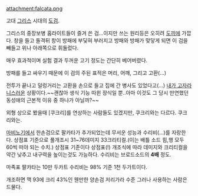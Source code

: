 attachment:falcata.png

고대 [[그리스]] 시대의 [[도검]].

그리스의 중장보병 홉라이트들이 즐겨 쓴 검...이지만 쓰는 원리등은 오히려 [[도끼]]에 가깝다. 창을 들고 돌격뒤 창이 방패에 부딫혀 부러지고 방패와 방패가 맞닿게 되면 이 검을 빼들고 위나 아래쪽으로 휘둘렀다.

매우 효과적이며 실험 결과 두꺼운 고기 정도는 간단히 베어버렸다.

방패를 들고 싸우기 때문에 이 검의 주된 표적은 머리, 어깨, 그리고 고환(...)

전투가 끝나고 덜렁거리는 고환을 손으로 들고 집에 간 병사도 있었다고(...) [[내가 고자라니]]스러운 상황이다.~~괜찮아 생식 기능 따윈 장식일 뿐..아마 이것도 그 당시 만연했던 동성애의 근본적 이유 중 하나가 아닐까?~~

외형 상으로 봤을때 [쿠크리]를 연상하는 사람들도 있겠지만, 쿠크리와는 다르다. 쿠크리와는.


[[마비노기]]에서 한손검으로 팔카타가 추가되었는데 무서운 성능과 수리비(...)를 자랑한다. 상점표 기준으로 풀개조시 31~76데미지 33크리티컬.(이는 배틀 소드 힘,행 모두 60씩 떠야 되는 수치.) 상점표 기준이다 상점표(!) 개조식에 따라 데미지와 크리티컬을 약간 낮추고 내구력을 높이는것도 가능하다. 수리비는 브로드소드의 '''4배''' 정도.

마족표 팔카타는 10만 두카트 수리비는 98% 기준 1천 두가트이다.

개조하면 맥 93에 크리 43%인 웬만한 양손검 저리가라 수준 그러나 사용하는 사람은 드물다.
